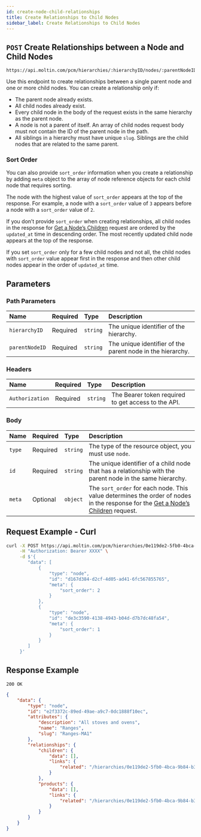 ```yaml
---
id: create-node-child-relationships
title: Create Relationships to Child Nodes
sidebar_label: Create Relationships to Child Nodes
---
```


## `POST` Create Relationships between a Node and Child Nodes

```http
https://api.moltin.com/pcm/hierarchies/:hierarchyID/nodes/:parentNodeID/relationships/children
```

Use this endpoint to create relationships between a single parent node and one or more child nodes. You can create a relationship only if:

- The parent node already exists.
- All child nodes already exist.
- Every child node in the body of the request exists in the same hierarchy as the parent node.
- A node is not a parent of itself. An array of child nodes request body must not contain the ID of the parent node in the path.
- All siblings in a hierarchy must have unique `slug`. Siblings are the child nodes that are related to the same parent.

### Sort Order

You can also provide `sort_order` information when you create a relationship by adding `meta` object to the array of node reference objects for each child node that requires sorting.

The node with the highest value of `sort_order` appears at the top of the response. For example, a node with a `sort_order` value of `3` appears before a node with a `sort_order` value of `2`.

If you don’t provide `sort_order` when creating relationships, all child nodes in the response for [Get a Node’s Children](./get-node-children.md) request are ordered by the `updated_at` time in descending order. The most recently updated child node appears at the top of the response.

If you set `sort_order` only for a few child nodes and not all, the child nodes with `sort_order` value appear first in the response and then other child nodes appear in the order of `updated_at` time.

## Parameters

### Path Parameters

| Name | Required | Type | Description |
| :--- | :--- | :--- | :--- |
| `hierarchyID` | Required | `string` | The unique identifier of the hierarchy. |
| `parentNodeID` | Required | `string` | The unique identifier of the parent node in the hierarchy. |

### Headers

| Name | Required | Type | Description |
| :--- | :--- | :--- | :--- |
| `Authorization` | Required | `string` | The Bearer token required to get access to the API. |

### Body

| Name | Required | Type | Description |
| :--- | :--- | :--- | :--- |
| `type` | Required | `string` | The type of the resource object, you must use `node`. |
| `id` | Required | `string` | The unique identifier of a child node that has a relationship with the parent node in the same hierarchy.|
| `meta` | Optional | `object` | The `sort_order` for each node. This value determines the order of nodes in the response for the [Get a Node’s Children](./get-node-children.md) request. |

## Request Example - Curl

```bash
curl -X POST https://api.moltin.com/pcm/hierarchies/0e119de2-5fb0-4bca-9b84-b3fc6c903007/nodes/e2f3372c-89ed-49ae-a9c7-0dc1888f10ec/relationships/children \
     -H "Authorization: Bearer XXXX" \
     -d $'{
        "data": [
            {
                "type": "node",
                "id": "d167d384-d2cf-4d05-ad41-6fc567855765",
                "meta": {
                    "sort_order": 2
                }
            },
            {
                "type": "node",
                "id": "de3c3590-4138-4943-b04d-d7b7dc48fa54",
                "meta": {
                    "sort_order": 1
                }
            }
        ]
     }'
```

## Response Example

`200 OK`

```json
{
    "data": {
        "type": "node",
        "id": "e2f3372c-89ed-49ae-a9c7-0dc1888f10ec",
        "attributes": {
            "description": "All stoves and ovens",
            "name": "Ranges",
            "slug": "Ranges-MA1"
        },
        "relationships": {
            "children": {
                "data": [],
                "links": {
                    "related": "/hierarchies/0e119de2-5fb0-4bca-9b84-b3fc6c903007/nodes/e2f3372c-89ed-49ae-a9c7-0dc1888f10ec/children"
                }
            },
            "products": {
                "data": [],
                "links": {
                    "related": "/hierarchies/0e119de2-5fb0-4bca-9b84-b3fc6c903007/nodes/e2f3372c-89ed-49ae-a9c7-0dc1888f10ec/products"
                }
            }
        }
    }
}
```
